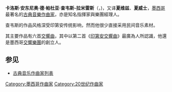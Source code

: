 {{Multiple issues|
{{Expand language|en|time=2021-12-06}}
{{Unreferenced|time=2021-12-06T06:15:17+00:00}}
}}
{{noteTA
|1=zh-hans:查韦斯; zh-hk:查韋斯; zh-tw:查維茲;
}}
{{Infobox classical
| 中文名 = 卡洛斯·查韦斯
| 画像 = Carlos_Chavez.jpg
| 附注 =      
| 原文名 = Carlos Antonio de Padua Chávez y Ramírez        
| 国别 = 墨西哥  
| 出生日期 = 1899年6月13日
| 出生地 = 墨西哥城
| 逝世日期 = 1978年8月2日(79歲)
| 逝世地 = 墨西哥城
| 所属时期 = 20世纪
| 所属乐派 =  
| 擅长作品类型 = 交响曲，协奏曲
| 代表作 = 六部交响曲，钢琴协奏曲，小提琴协奏曲
| 师从 = 
| 学生 = 
| 官方网站 = 
}}
'''卡洛斯·安东尼奥·德·帕杜亚·查韦斯-拉米雷斯'''（{{lang-es|Carlos Antonio de Padua Chávez y Ramírez}}，{{bd|1899年|6月13日|1978年|8月2日|catIdx=Chavez, Carlos}})，又译'''夏维兹'''、'''夏威士'''，[[墨西哥|墨西哥]]最著名的[[古典音樂|古典音樂]][[作曲家|作曲家]]，亦是知名指揮家與樂團經理人。

查韦斯的作品风格深受印第安传统影响，然而他很少直接采用民间音乐素材。

其主要作品有六首[[交響曲|交響曲]]，其中以第二首《[[印第安交響曲|印第安交響曲]]》最廣為人所認識，他還是墨西哥[[交響樂團|交響樂團]]的創立人。

==参见==
* [[古典音乐作曲家列表|古典音乐作曲家列表]]

{{Authority control}}
{{DEFAULTSORT:Chavez, Carlos}}

[[Category:墨西哥作曲家|Category:墨西哥作曲家]]
[[Category:20世纪作曲家|Category:20世纪作曲家]]

{{古典音乐作曲家小作品}}